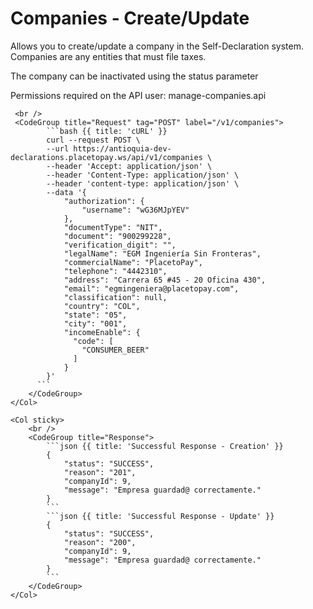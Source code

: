 
# Companies - Create/Update

Allows you to create/update a company in the Self-Declaration system. Companies are any entities that must file taxes.

The company can be inactivated using the status parameter

Permissions required on the API user: manage-companies.api

<Row>
    <Col>
        <ApiReader
            path="/api/v1/companies"
            method="POST"
            api={props.refs}
        />
    </Col>
    <Col sticky>

     <br />
     <CodeGroup title="Request" tag="POST" label="/v1/companies">
            ```bash {{ title: 'cURL' }}
            curl --request POST \
            --url https://antioquia-dev-declarations.placetopay.ws/api/v1/companies \
            --header 'Accept: application/json' \
            --header 'Content-Type: application/json' \
            --header 'content-type: application/json' \
            --data '{
                "authorization": {
                    "username": "wG36MJpYEV"
                },
                "documentType": "NIT",
                "document": "900299228",
                "verification_digit": "",
                "legalName": "EGM Ingeniería Sin Fronteras",
                "commercialName": "PlacetoPay",
                "telephone": "4442310",
                "address": "Carrera 65 #45 - 20 Oficina 430",
                "email": "egmingeniera@placetopay.com",
                "classification": null,
                "country": "COL",
                "state": "05",
                "city": "001",
                "incomeEnable": {
                  "code": [
                    "CONSUMER_BEER"
                  ]
                }
            }'
          ```
        </CodeGroup>
    </Col>
</Row>

<Row>
    <Col>
        <ApiReader
            path="/api/v1/companies"
            method="post"
            type="response"
            api={props.refs}
        />
    </Col>

    <Col sticky>
        <br />
        <CodeGroup title="Response">
            ```json {{ title: 'Successful Response - Creation' }}
            {
                "status": "SUCCESS",
                "reason": "201",
                "companyId": 9,
                "message": "Empresa guardad@ correctamente."
            }
            ```
            ```json {{ title: 'Successful Response - Update' }}
            {
                "status": "SUCCESS",
                "reason": "200",
                "companyId": 9,
                "message": "Empresa guardad@ correctamente."
            }
            ```
        </CodeGroup>
    </Col>
</Row>
